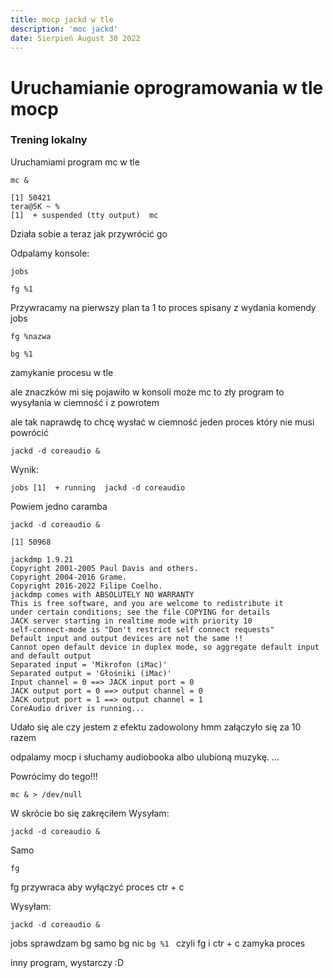 ```yaml
---
title: mocp jackd w tle
description: 'moc jackd'
date: Sierpień August 30 2022
---
```


# Uruchamianie oprogramowania w tle mocp

### Trening lokalny

Uruchamiami program mc w tle

```mc &```

```
[1] 50421
tera@5K ~ %
[1]  + suspended (tty output)  mc
```

Działa sobie a teraz jak przywrócić go

Odpalamy konsole:

```jobs```

```fg %1```

Przywracamy na pierwszy plan ta 1 to proces spisany z wydania komendy jobs

```fg %nazwa```

```bg %1```

zamykanie procesu w tle

ale znaczków mi się pojawiło w konsoli może mc to zły program to wysyłania w ciemność i z powrotem

ale tak naprawdę to chcę wysłać w ciemność jeden proces który nie musi powrócić

```jackd -d coreaudio &```

Wynik:

```jobs [1]  + running  jackd -d coreaudio```

Powiem jedno caramba

```jackd -d coreaudio &```

```[1] 50968```

```
jackdmp 1.9.21
Copyright 2001-2005 Paul Davis and others.
Copyright 2004-2016 Grame.
Copyright 2016-2022 Filipe Coelho.
jackdmp comes with ABSOLUTELY NO WARRANTY
This is free software, and you are welcome to redistribute it
under certain conditions; see the file COPYING for details
JACK server starting in realtime mode with priority 10
self-connect-mode is "Don't restrict self connect requests"
Default input and output devices are not the same !!
Cannot open default device in duplex mode, so aggregate default input and default output
Separated input = 'Mikrofon (iMac)'
Separated output = 'Głośniki (iMac)'
Input channel = 0 ==> JACK input port = 0
JACK output port = 0 ==> output channel = 0
JACK output port = 1 ==> output channel = 1
CoreAudio driver is running...
```


Udało się ale czy jestem z efektu zadowolony hmm załączyło się za 10 razem

odpalamy mocp i słuchamy audiobooka albo ulubioną muzykę.
...

Powrócimy do tego!!!

```mc & > /dev/null```

W skrócie bo się zakręciłem
Wysyłam:

```
jackd -d coreaudio &
```

Samo

```fg```

fg przywraca aby wyłączyć proces ctr + c

Wysyłam:

```
jackd -d coreaudio &
```

jobs sprawdzam
bg samo bg nic
```bg %1 ```
czyli fg i ctr + c zamyka proces

inny program, wystarczy :D